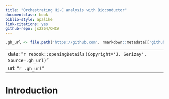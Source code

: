 ```yaml
--- 
title: "Orchestrating Hi-C analysis with Bioconductor"
documentclass: book
biblio-style: apalike
link-citations: yes
github-repo: js2264/OHCA
---
```


```r
.gh_url <- file.path('https://github.com', rmarkdown::metadata[['github-repo']])
```

---
date: "`r rebook::openingDetails(Copyright='J. Serizay', Source=.gh_url)`"
url: "`r .gh_url`"
---

# Introduction {-}

